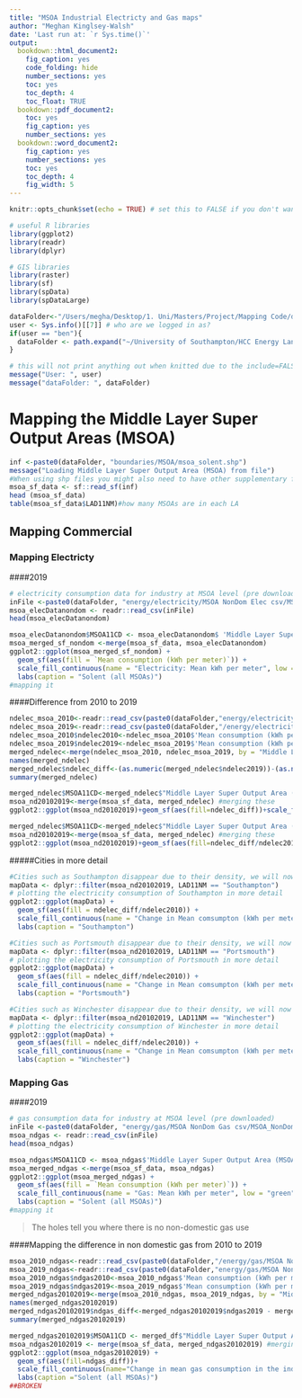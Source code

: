 ```yaml
---
title: "MSOA Industrial Electricty and Gas maps"
author: "Meghan Kinglsey-Walsh"
date: 'Last run at: `r Sys.time()`'
output:
  bookdown::html_document2:
    fig_caption: yes
    code_folding: hide
    number_sections: yes
    toc: yes
    toc_depth: 4
    toc_float: TRUE
  bookdown::pdf_document2:
    toc: yes
    fig_caption: yes
    number_sections: yes
  bookdown::word_document2: 
    fig_caption: yes
    number_sections: yes
    toc: yes
    toc_depth: 4
    fig_width: 5
---
```


```r
knitr::opts_chunk$set(echo = TRUE) # set this to FALSE if you don't want the code in the final output

# useful R libraries
library(ggplot2)
library(readr)
library(dplyr)

# GIS libraries
library(raster)
library(sf)
library(spData)
library(spDataLarge)

dataFolder<-"/Users/megha/Desktop/1. Uni/Masters/Project/Mapping Code/data/" # default for Meghan
user <- Sys.info()[[7]] # who are we logged in as?
if(user == "ben"){
  dataFolder <- path.expand("~/University of Southampton/HCC Energy Landscape Mapping project - Documents/General/data/")
}

# this will not print anything out when knitted due to the include=FALSE setting in the chunk header
message("User: ", user)
message("dataFolder: ", dataFolder)
```

# Mapping the Middle Layer Super Output Areas (MSOA)

```r
inf <-paste0(dataFolder, "boundaries/MSOA/msoa_solent.shp")
message("Loading Middle Layer Super Output Area (MSOA) from file")
#When using shp files you might also need to have other supplementary files in the same folder to allow it to run https://cfss.uchicago.edu/notes/simple-features/
msoa_sf_data <- sf::read_sf(inf) 
head (msoa_sf_data)
table(msoa_sf_data$LAD11NM)#how many MSOAs are in each LA
```

## Mapping Commercial
### Mapping Electricty
####2019
```r
# electricity consumption data for industry at MSOA level (pre downloaded)
inFile <-paste0(dataFolder, "energy/electricity/MSOA NonDom Elec csv/MSOA_NONDOM_2019.csv")
msoa_elecDatanondom <- readr::read_csv(inFile)
head(msoa_elecDatanondom)
```

```r
msoa_elecDatanondom$MSOA11CD <- msoa_elecDatanondom$ 'Middle Layer Super Output Area (MSOA) Code' 
msoa_merged_sf_nondom <-merge(msoa_sf_data, msoa_elecDatanondom)
ggplot2::ggplot(msoa_merged_sf_nondom) + 
  geom_sf(aes(fill = `Mean consumption (kWh per meter)`)) +
  scale_fill_continuous(name = "Electricity: Mean kWh per meter", low = "green", high = "red") +
  labs(caption = "Solent (all MSOAs)")
#mapping it
```
####Difference from 2010 to 2019
```r
ndelec_msoa_2010<-readr::read_csv(paste0(dataFolder,"energy/electricity/MSOA NonDom Elec csv/MSOA_NONDOM_2010.csv"))
ndelec_msoa_2019<-readr::read_csv(paste0(dataFolder,"/energy/electricity/MSOA NonDom Elec csv/MSOA_NONDOM_2019.csv"))
ndelec_msoa_2010$ndelec2010<-ndelec_msoa_2010$'Mean consumption (kWh per meter)'                                       
ndelec_msoa_2019$ndelec2019<-ndelec_msoa_2019$'Mean consumption (kWh per meter)'
merged_ndelec<-merge(ndelec_msoa_2010, ndelec_msoa_2019, by = "Middle Layer Super Output Area (MSOA) Code", all=TRUE)
names(merged_ndelec)
merged_ndelec$ndelec_diff<-(as.numeric(merged_ndelec$ndelec2019))-(as.numeric(merged_ndelec$ndelec2010))
summary(merged_ndelec)
```

```r
merged_ndelec$MSOA11CD<-merged_ndelec$"Middle Layer Super Output Area (MSOA) Code"
msoa_nd20102019<-merge(msoa_sf_data, merged_ndelec) #merging these
ggplot2::ggplot(msoa_nd20102019)+geom_sf(aes(fill=ndelec_diff))+scale_fill_continuous(name="Change in electricty:Mean kWh per meter",low="green",high="red")+labs(caption ="Solent (all MSOAs)")
```
```r
merged_ndelec$MSOA11CD<-merged_ndelec$"Middle Layer Super Output Area (MSOA) Code"
msoa_nd20102019<-merge(msoa_sf_data, merged_ndelec) #merging these
ggplot2::ggplot(msoa_nd20102019)+geom_sf(aes(fill=ndelec_diff/ndelec2010))+scale_fill_continuous(name="Change in electricty:Mean kWh per meter",low="green",high="red")+labs(caption ="Solent (all MSOAs)")##Why does this look like this? Increased efficiency? Businesses closing down?
```
#####Cities in more detail
```r
#Cities such as Southampton disappear due to their density, we will now map Southampton alone to see this area in more detail
mapData <- dplyr::filter(msoa_nd20102019, LAD11NM == "Southampton")
# plotting the electricity consumption of Southampton in more detail
ggplot2::ggplot(mapData) + 
  geom_sf(aes(fill = ndelec_diff/ndelec2010)) +
  scale_fill_continuous(name = "Change in Mean comsumpton (kWh per meter)", low = "green", high = "red") +
  labs(caption = "Southampton")
```
```r
#Cities such as Portsmouth disappear due to their density, we will now map Portsmouth alone to see this area in more detail
mapData <- dplyr::filter(msoa_nd20102019, LAD11NM == "Portsmouth")
# plotting the electricity consumption of Portsmouth in more detail
ggplot2::ggplot(mapData) + 
  geom_sf(aes(fill = ndelec_diff/ndelec2010)) +
  scale_fill_continuous(name = "Change in Mean comsumpton (kWh per meter)", low = "green", high = "red") +
  labs(caption = "Portsmouth")
```
```r
#Cities such as Winchester disappear due to their density, we will now map Winchester alone to see this area in more detail
mapData <- dplyr::filter(msoa_nd20102019, LAD11NM == "Winchester")
# plotting the electricity consumption of Winchester in more detail
ggplot2::ggplot(mapData) + 
  geom_sf(aes(fill = ndelec_diff/ndelec2010)) +
  scale_fill_continuous(name = "Change in Mean comsumpton (kWh per meter)", low = "green", high = "red") +
  labs(caption = "Winchester")
```
### Mapping Gas
####2019
```r
# gas consumption data for industry at MSOA level (pre downloaded)
inFile <-paste0(dataFolder, "energy/gas/MSOA NonDom Gas csv/MSOA_NonDom_Gas_2019.csv")
msoa_ndgas <- readr::read_csv(inFile)
head(msoa_ndgas)
```

```r
msoa_ndgas$MSOA11CD <- msoa_ndgas$'Middle Layer Super Output Area (MSOA) Code' 
msoa_merged_ndgas <-merge(msoa_sf_data, msoa_ndgas)
ggplot2::ggplot(msoa_merged_ndgas) + 
  geom_sf(aes(fill = `Mean consumption (kWh per meter)`)) +
  scale_fill_continuous(name = "Gas: Mean kWh per meter", low = "green", high = "red") +
  labs(caption = "Solent (all MSOAs)")
#mapping it
```
> The holes tell you where there is no non-domestic gas use

####Mapping the difference in non domestic gas from 2010 to 2019 
```r
msoa_2010_ndgas<-readr::read_csv(paste0(dataFolder,"/energy/gas/MSOA NonDom Gas csv/MSOA_NonDom_Gas_2010.csv"))
msoa_2019_ndgas<-readr::read_csv(paste0(dataFolder,"energy/gas/MSOA NonDom Gas csv/MSOA_NonDom_Gas_2019.csv"))
msoa_2010_ndgas$ndgas2010<-msoa_2010_ndgas$'Mean consumption (kWh per meter)'
msoa_2019_ndgas$ndgas2019<-msoa_2019_ndgas$'Mean consumption (kWh per meter)'
merged_ndgas20102019<-merge(msoa_2010_ndgas, msoa_2019_ndgas, by = "Middle Layer Super Output Area (MSOA) Code", all=TRUE)
names(merged_ndgas20102019)
merged_ndgas20102019$ndgas_diff<-merged_ndgas20102019$ndgas2019 - merged_ndgas20102019$ndgas2010 ##BROKEN
summary(merged_ndgas20102019)
```

```r
merged_ndgas20102019$MSOA11CD <- merged_df$"Middle Layer Super Output Area (MSOA) Code" #creating a variable with the LSOA code in the same name as in sf_data
msoa_ndgas20102019 <- merge(msoa_sf_data, merged_ndgas20102019) #merging these
ggplot2::ggplot(msoa_ndgas20102019) +
  geom_sf(aes(fill=ndgas_diff))+ 
  scale_fill_continuous(name="Change in mean gas consumption in the indistrial sector", low="green",high="red")+
  labs(caption ="Solent (all MSOAs)")
##BROKEN
```

